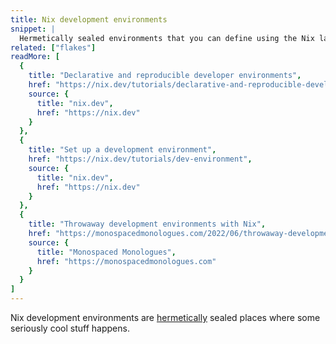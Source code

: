 ```yaml
---
title: Nix development environments
snippet: |
  Hermetically sealed environments that you can define using the Nix language.
related: ["flakes"]
readMore: [
  {
    title: "Declarative and reproducible developer environments",
    href: "https://nix.dev/tutorials/declarative-and-reproducible-developer-environments",
    source: {
      title: "nix.dev",
      href: "https://nix.dev"
    }
  },
  {
    title: "Set up a development environment",
    href: "https://nix.dev/tutorials/dev-environment",
    source: {
      title: "nix.dev",
      href: "https://nix.dev"
    }
  },
  {
    title: "Throwaway development environments with Nix",
    href: "https://monospacedmonologues.com/2022/06/throwaway-development-environments-with-nix",
    source: {
      title: "Monospaced Monologues",
      href: "https://monospacedmonologues.com"
    }
  }
]
---
```


Nix development environments are [hermetically] sealed places where some seriously cool stuff happens.

[hermetically]: /concepts/hermeticity

